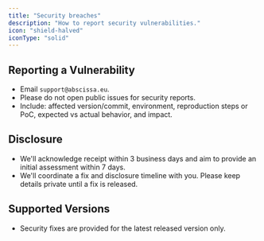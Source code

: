 ```yaml
---
title: "Security breaches"
description: "How to report security vulnerabilities."
icon: "shield-halved"
iconType: "solid"
---
```


## Reporting a Vulnerability
- Email `support@abscissa.eu`.
- Please do not open public issues for security reports.
- Include: affected version/commit, environment, reproduction steps or PoC, expected vs actual behavior, and impact.

## Disclosure
- We'll acknowledge receipt within 3 business days and aim to provide an initial assessment within 7 days.
- We'll coordinate a fix and disclosure timeline with you. Please keep details private until a fix is released.

## Supported Versions
- Security fixes are provided for the latest released version only.